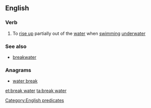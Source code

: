{{also|breakwater}}
==English==

===Verb===
{{en-verb|head=[[break]] [[water]]|breaks water|breaking water|broke water}}

# To [[rise up]] partially out of the [[water]] when [[swimming]] [[underwater]]

===See also===
* [[breakwater]]

===Anagrams===
* [[water break#English|water break]]

[[Category:English predicates]]
[[et:break water]]
[[ta:break water]]